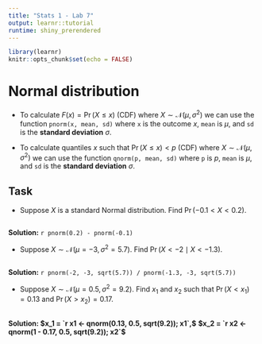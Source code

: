 ```yaml
---
title: "Stats 1 - Lab 7"
output: learnr::tutorial
runtime: shiny_prerendered
---
```


```r
library(learnr)
knitr::opts_chunk$set(echo = FALSE)
```

# Normal distribution

+ To calculate $F(x) = \Pr(X \le x)$ (CDF) where $X \sim \mathcal{N}(\mu, \sigma^2)$ we can use the function `pnorm(x, mean, sd)` where `x` is the outcome $x,$ `mean` is $\mu$, and `sd` is the **standard deviation** $\sigma.$

+ To calculate quantiles $x$ such that $\Pr(X \le x) < p$ (CDF) where $X \sim \mathcal{N}(\mu, \sigma^2)$ we can use the function `qnorm(p, mean, sd)` where `p` is $p,$ `mean` is $\mu$, and `sd` is the **standard deviation** $\sigma.$

## Task

+ Suppose $X$ is a standard Normal distribution. Find $\Pr(-0.1 < X < 0.2).$
```r

```
**Solution:** `r pnorm(0.2) - pnorm(-0.1)`

+ Suppose $X \sim \mathcal{N}(\mu = -3, \sigma^2 = 5.7).$ Find $\Pr(X < -2 \mid X < -1.3).$
```r

```
**Solution:** `r pnorm(-2, -3, sqrt(5.7)) / pnorm(-1.3, -3, sqrt(5.7))`

+ Suppose $X \sim \mathcal{N}(\mu = 0.5, \sigma^2 = 9.2).$ Find $x_1$ and $x_2$ such that $\Pr(X < x_1) = 0.13$ and $\Pr(X > x_2) = 0.17.$
```r

```
**Solution: $x_1 = `r x1 <- qnorm(0.13, 0.5, sqrt(9.2)); x1`,$** **$x_2 = `r x2 <- qnorm(1 - 0.17, 0.5, sqrt(9.2)); x2`$**

